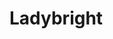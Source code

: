 
# Ladybright
<ProjectDetails
  region="Dorne"
  house="House Ladybright"
  type="Keep"
  status="In Progress"
  warp="/warp ladybright"
  projectLead="Ammika"
  dateStarted="2022-03-22T13:19:00.000Z"
  dateCompleted="undefined"
/>
